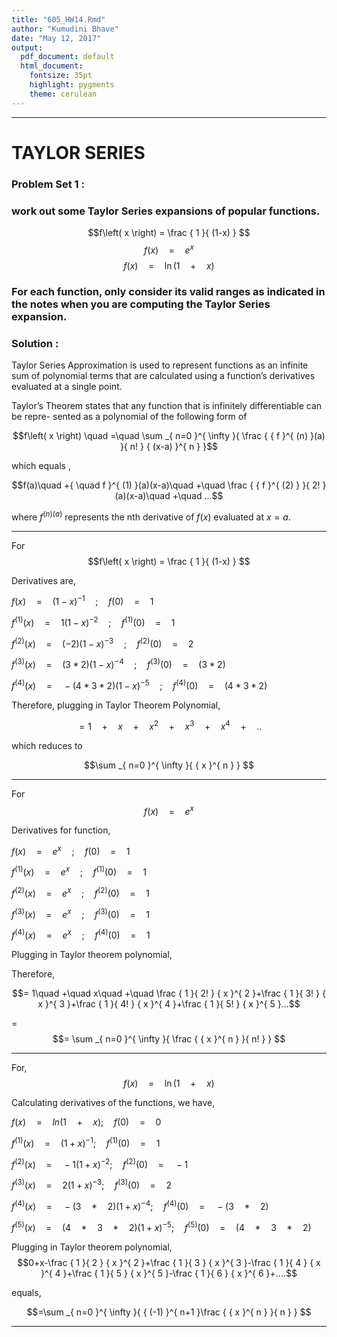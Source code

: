 ---
title: "605_HW14.Rmd"
author: "Kumudini Bhave"
date: "May 12, 2017"
output:
  pdf_document: default
  html_document:
    fontsize: 35pt
    highlight: pygments
    theme: cerulean
---

*****


# **TAYLOR SERIES **


### Problem Set 1 : 

### work out some Taylor Series expansions of popular functions.
$$f\left( x \right) = \frac { 1 }{ (1-x) } $$
$$f\left( x \right) \quad =\quad { e }^{ x }$$
$$f\left( x \right) \quad =\quad \ln { (1\quad +\quad x) } $$

### For each function, only consider its valid ranges as indicated in the notes when you are computing the Taylor Series expansion.


### Solution :

Taylor Series Approximation is used to represent functions as an
infinite sum of polynomial terms that are calculated using a function's derivatives evaluated
at a single point.

Taylor's Theorem states that any function that is infinitely differentiable can be repre-
sented as a polynomial of the following form of 


$$f\left( x \right) \quad =\quad \sum _{ n=0 }^{ \infty  }{ \frac { { f }^{ (n) }(a) }{ n! } { (x-a) }^{ n } }$$

which equals ,


$$f(a)\quad +{ \quad f }^{ (1) }(a)(x-a)\quad +\quad \frac { { f }^{ (2) } }{ 2! } (a)(x-a)\quad +\quad ...$$

where $f^{ (n)(a) }$ represents the nth derivative of $f(x)$ evaluated at $x = a$. 


*******


For $$f\left( x \right) = \frac { 1 }{ (1-x) } $$

Derivatives are,

${ f }(x)\quad =\quad { (1-x) }^{ -1 }\quad ;\quad { f }(0)\quad =\quad 1$

${ f }^{ (1) }(x)\quad =\quad 1{ (1-x) }^{ -2 }\quad ;\quad { f }^{ (1) }(0)\quad =\quad 1$

${ f }^{ (2) }(x)\quad =\quad (-2){ (1-x) }^{ -3 }\quad ;\quad { f }^{ (2) }(0)\quad =\quad 2$

${ f }^{ (3) }(x)\quad =\quad (3*2){ (1-x) }^{ -4 }\quad ;\quad { f }^{ (3) }(0)\quad =\quad (3*2)$

${ f }^{ (4) }(x)\quad =\quad -(4*3*2){ (1-x) }^{ -5 }\quad ;\quad { f }^{ (4) }(0)\quad =\quad (4*3*2)$



Therefore, plugging in Taylor Theorem Polynomial,

$$= 1\quad +\quad x\quad +\quad { x }^{ 2 }\quad +\quad { x }^{ 3 }\quad +\quad { x }^{ 4 }\quad +\quad ..$$

which reduces to


$$\sum _{ n=0 }^{ \infty  }{ { x }^{ n } }  $$


*******


For $$f\left( x \right) \quad =\quad { e }^{ x }$$

Derivatives for function,

$f(x)\quad =\quad { e }^{ x }\quad ;\quad f(0)\quad =\quad 1$

${ f }^{ (1) }(x)\quad =\quad { e }^{ x }\quad ;\quad { f }^{ (1) }(0)\quad =\quad 1$

${ f }^{ (2) }(x)\quad =\quad { e }^{ x }\quad ;\quad { f }^{ (2) }(0)\quad =\quad 1$

${ f }^{ (3) }(x)\quad =\quad { e }^{ x }\quad ;\quad { f }^{ (3) }(0)\quad =\quad 1$

${ f }^{ (4) }(x)\quad =\quad { e }^{ x }\quad ;\quad { f }^{ (4) }(0)\quad =\quad 1$

Plugging in Taylor theorem polynomial,

Therefore, 

$$= 1\quad +\quad x\quad +\quad \frac { 1 }{ 2! } { x }^{ 2 }+\frac { 1 }{ 3! } { x }^{ 3 }+\frac { 1 }{ 4! } { x }^{ 4 }+\frac { 1 }{ 5! } { x }^{ 5 }...$$

=
$$= \sum _{ n=0 }^{ \infty  }{ \frac { { x }^{ n } }{ n! }  } $$


*******



For,  $$f\left( x \right) \quad =\quad \ln { (1\quad +\quad x) } $$


Calculating derivatives of the functions, we have,

$f(x)\quad =\quad ln(1\quad +\quad x);\quad f(0)\quad =\quad 0$

${ f }^{ (1) }(x)\quad =\quad { (1+x) }^{ -1 };\quad { f }^{ (1) }(0)\quad =\quad 1$

${ f }^{ (2) }(x)\quad =\quad -1{ (1+x) }^{ -2 };\quad { f }^{ (2) }(0)\quad =\quad -1$

${ f }^{ (3) }(x)\quad =\quad 2{ (1+x) }^{ -3 };\quad { f }^{ (3) }(0)\quad =\quad 2$

${ f }^{ (4) }(x)\quad =\quad -(3\quad *\quad 2){ (1+x) }^{ -4 };\quad { f }^{ (4) }(0)\quad =\quad -(3\quad *\quad 2)$

${ f }^{ (5) }(x)\quad =\quad (4\quad *\quad 3\quad *\quad 2){ (1+x) }^{ -5 };\quad { f }^{ (5) }(0)\quad =\quad (4\quad *\quad 3\quad *\quad 2)$


Plugging in Taylor theorem polynomial, 
$$0+x-\frac { 1 }{ 2 } { x }^{ 2 }+\frac { 1 }{ 3 } { x }^{ 3 }-\frac { 1 }{ 4 } { x }^{ 4 }+\frac { 1 }{ 5 } { x }^{ 5 }-\frac { 1 }{ 6 } { x }^{ 6 }+....$$

equals,

$$=\sum _{ n=0 }^{ \infty  }{ { (-1) }^{ n+1 }\frac { { x }^{ n } }{ n }  } $$



********


